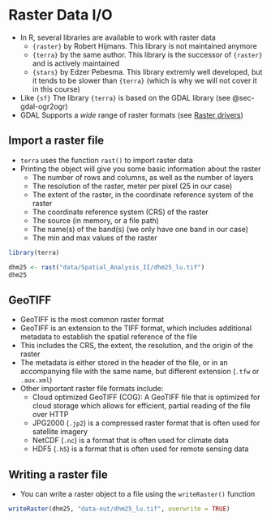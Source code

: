

# Raster Data I/O

- In R, several libraries are available to work with raster data
  - `{raster}` by Robert Hijmans. This library is not maintained anymore
  - `{terra}` by the same author. This library is the successor of `{raster}` and is actively maintained
  - `{stars}` by Edzer Pebesma. This library extremly well developed, but it tends to be slower than `{terra}` (which is why we will not cover it in this course)
- Like `{sf}` The library `{terra}` is based on the GDAL library (see @sec-gdal-ogr2ogr)
- GDAL Supports a *wide* range of raster formats (see [Raster drivers](https://gdal.org/en/latest/drivers/raster/index.html))


## Import a raster file

- `terra` uses the function `rast()` to import raster data
- Printing the object will give you some basic information about the raster
  - The number of rows and columns, as well as the number of layers
  - The resolution of the raster, meter per pixel (25 in our case)
  - The extent of the raster, in the coordinate reference system of the raster
  - The coordinate reference system (CRS) of the raster
  - The source (in memory, or a file path)
  - The name(s) of the band(s) (we only have one band in our case)
  - The min and max values of the raster

```r
library(terra)

dhm25 <- rast("data/Spatial_Analysis_II/dhm25_lu.tif")
dhm25
``` 



## GeoTIFF

- GeoTIFF is the most common raster format
- GeoTIFF is an extension to the TIFF format, which includes additional metadata to establish the spatial reference of the file
- This includes the CRS, the extent, the resolution, and the origin of the raster
- The metadata is either stored in the header of the file, or in an accompanying file with the same name, but different extension (`.tfw` or `.aux.xml`)
- Other important raster file formats include:
  - Cloud optimized GeoTIFF (COG): A GeoTIFF file that is optimized for cloud storage which allows for efficient, partial reading of the file over HTTP
  - JPG2000 (`.jp2`) is a compressed raster format that is often used for satellite imagery
  - NetCDF (`.nc`) is a format that is often used for climate data
  - HDF5 (`.h5`) is a format that is often used for remote sensing data



## Writing a raster file


- You can write a raster object to a file using the `writeRaster()` function


```r
writeRaster(dhm25, "data-out/dhm25_lu.tif", overwrite = TRUE)
```

